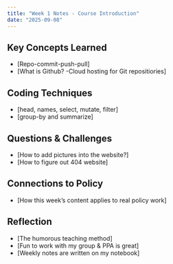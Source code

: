 ```yaml
---
title: "Week 1 Notes - Course Introduction"
date: "2025-09-08"
---
```


## Key Concepts Learned
- [Repo-commit-push-pull]
- [What is Github? -Cloud hosting for Git repositiories]

## Coding Techniques
- [head, names, select, mutate, filter]
- [group-by and summarize]

## Questions & Challenges
- [How to add pictures into the website?]
- [How to figure out 404 website]

## Connections to Policy
- [How this week's content applies to real policy work]

## Reflection
- [The humorous teaching method]
- [Fun to work with my group & PPA is great]
- [Weekly notes are written on my notebook]